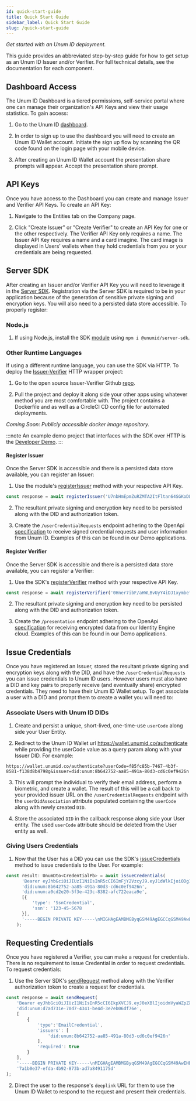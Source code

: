 ```yaml
---
id: quick-start-guide
title: Quick Start Guide
sidebar_label: Quick Start Guide
slug: /quick-start-guide
---
```



*Get started with an Unum ID deployment.*

This guide provides an abbreviated step-by-step guide for how to get setup as an Unum ID Issuer and/or Verifier. For full technical details, see the documentation for each component.

## Dashboard Access
The Unum ID Dashboard is a tiered permissions, self-service portal where one can manage their organization's API Keys and view their usage statistics. To gain access:

1. Go to the Unum ID [dashboard](https://dashboard.unumid.co/).

2. In order to sign up to use the dashboard you will need to create an Unum ID Wallet account. Initiate the sign up flow by scanning the QR code found on the login page with your mobile device.

3. After creating an Unum ID Wallet account the presentation share prompts will appear. Accept the presentation share prompt.

## API Keys
Once you have access to the Dashboard you can create and manage Issuer and Verifier API Keys. To create an API Key:

1. Navigate to the Entities tab on the Company page.

2. Click "Create Issuer" or "Create Verifier" to create an API Key for one or the other respectively. The Verifier API Key only requires a name. The Issuer API Key requires a name and a card imagine. The card image is displayed in Users' wallets when they hold credentials from you or your credentials are being requested.

## Server SDK
After creating an Issuer and/or Verifier API Key you will need to leverage it in the [Server SDK](https://github.com/UnumID/server-sdk-typescript). Registration via the Server SDK is required to be in your application because of the generation of sensitive private signing and encryption keys. You will also need to a persisted data store accessible. To properly register:

### Node.js
1. If using Node.js, install the SDK [module](https://www.npmjs.com/package/@unumid/server-sdk) using `npm i @unumid/server-sdk`.

### Other Runtime Languages 
If using a different runtime language, you can use the SDK via HTTP. To deploy the [Issuer-Verifier](https://github.com/UnumID/issuer-verifier-app) HTTP wrapper project:

1. Go to the open source Issuer-Verifier Github [repo](https://github.com/UnumID/issuer-verifier-app).

2. Pull the project and deploy it along side your other apps using whatever method you are most comfortable with. The project contains a Dockerfile and as well as a CircleCI CD config file for automated deployments.

*Coming Soon: Publicly accessible docker image repository.*

:::note
An example demo project that interfaces with the SDK over HTTP is the [Developer Demo](/developer-demo).
:::

#### Register Issuer
Once the Server SDK is accessible and there is a persisted data store available, you can register an Issuer:

1. Use the module's [registerIssuer](https://docs.unumid.co/server-sdk#registerissuer) method with your respective API Key.

```typescript title="Example registerIssuer"
const response = await registerIssuer('U7nbHmEpmZuRZMTA2ItFltan64SGKoDLYn7cMnpe4w2=', 'https://api.acme.com');
```

2. The resultant private signing and encryption key need to be persisted along with the DID and authorization token.

3. Create the `/userCredentialRequests` endpoint adhering to the OpenApi [specification](https://gist.github.com/UnumIDMachine/146a0a428c683b756efd8240b31a4678) to receive signed <Tip type="subject"/> credential requests and user <Tip type="DID"/> information from Unum ID. Examples of this can be found in our Demo applications.

#### Register Verifier
Once the Server SDK is accessible and there is a persisted data store available, you can register a Verifier:

1. Use the SDK's [registerVerifier](https://docs.unumid.co/server-sdk#registerverifier) method with your respective API Key.

```typescript title="Example registerVerifier"
const response = await registerVerifier('0Hner7ibF/aHWLBvUyY4iDJ1xymbef0lzMxiS0eTGoS=', 'https://api.acme.com');
```

2. The resultant private signing and encryption key need to be persisted along with the DID and authorization token.

3. Create the `/presentation` endpoint adhering to the OpenApi [specification](https://gist.github.com/UnumIDMachine/a2d71f12b0596a62c9dcc4de7a255f4f) for receiving encrypted <Tip type="presentation"/> data from our Identity Engine cloud. Examples of this can be found in our Demo applications.

## Issue Credentials
Once you have registered an Issuer, stored the resultant private signing and encryption keys along with the DID, and have the `/userCredentialRequests` you can issue credentials to Unum ID users. However users must also have a DID and key pairs to properly receive (and eventually share) encrypted credentials. They need to have their Unum ID Wallet setup. To get associate a user with a DID and prompt them to create a wallet you will need to:

### Associate Users with Unum ID DIDs
1. Create and persist a unique, short-lived, one-time-use `userCode` along side your User Entity.

2. Redirect to the Unum ID Wallet url https://wallet.unumid.co/authenticate while providing the userCode value as a query param along with your Issuer DID. For example:

```
https://wallet.unumid.co/authenticate?userCode=f85fc85b-7467-4b3f-8581-f138d8b4798g&issuer=did:unum:8b642752-aa85-491a-80d3-cd6c0ef9426n
```

3. This will prompt the individual to verify their email address, perform a biometric, and create a wallet. The result of this will be a call back to your provided issuer URL on the `/userCredentialRequests` endpoint with the `userDidAssociation` attribute populated containing the `userCode` along with newly created `DID`.

4. Store the associated `DID` in the callback response along side your User entity. The used `userCode` attribute should be deleted from the User entity as well.

### Giving Users Credentials
1. Now that the User has a DID you can use the SDK's [issueCredentials](https://docs.unumid.co/server-sdk#issuecredentials) method to issue credentials to the User. For example: 

```typescript title="Example issueCredentials"
const result: UnumDto<CredentialPb> = await issueCredentials(
      'Bearer eyJhbGciOiJIUzI1NiIsInR5cCI6ImFjY2VzcyJ9.eyJ1dWlkIjoiODg1ZDQxZjktYWFiNS00YTQ1LWE2ZTUtYWY1NjM1YjlkNGI5IiwiZGlkIjpudWxsLCJlbWFpbCI6InJheSs4MDAwQHVudW1pZC5jbyIsImlhdCI6MTY1NDMwODUxNCwiZXhwIjoxNjYyOTQ4NTE0LCJhdWQiOiJsb2NhbGhvc3QiLCJpc3MiOiJmZWF0aGVycyIsInN1YiI6Ijg4NWQ0MWY5LWFhYjUtNGE0NS1hNmU1LWFmNTYzNWI5ZDRiOSIsImp0aSI6ImJjOTNjNGMyLTg5NDQtNDMxYS1iZTY5LTQ2ZjBjNDA2MjBjYSJ9.zS5ZWBxjotHpuBHUN3pDn8J8ygDFYGD3ASmJVYSt7Wc',
      'did:unum:8b642752-aa85-491a-80d3-cd6c0ef9426n',
      'did:unum:a0cd2e20-5f3e-423c-8382-afc722eaca9e',
      [{
          'type': 'SsnCredential',
          'ssn': '123-45-5678
      }],
      '-----BEGIN PRIVATE KEY-----\nMIGHAgEAMBMGByqGSM49AgEGCCqGSM49AwEHBG0wawIBAQQgw7wRQL1EUsLk08auyjhlHV0atw0wqQGjtP3wkAIz8uChRANCAARfUK8OjrArOokLQau9W3siHlxxtt9/FGjdiiL1YM8PqHqhmgscc6oSdUUKfA/HZaf9m2yEQqQPyoFR1R16Ck/8\n-----END PRIVATE KEY-----'
    );
```

## Requesting Credentials
Once you have registered a Verifier, you can make a request for credentials. There is no requirement to issue Credential in order to request credentials. To request credentials:

1. Use the Server SDK's [sendRequest](https://docs.unumid.co/server-sdk#sendrequest) method along with the Verifier authorization token to create a request for credentials.

```typescript title="Example sendRequest"
const response = await sendRequest(
    'Bearer eyJhbGciOiJIUzI1NiIsInR5cCI6IkpXVCJ9.eyJ0eXBlIjoidmVyaWZpZXIiLCJ1dWlkIjoiNWJmZTZkNzktMzdkNy00ODNiLTgyZGMtYzZhYWJhMjUzOTE2IiwiZGlkIjoiZGlkOnVudW06ZDdhZDczMWUtNzBkNy00MzQxLWJlNGQtM2U3ZWIwNmRmNzZlIiwiZXhwIjoxNjQzMTc0NjM4Ljc4NCwiaWF0IjoxNjQzMTc0NjcyfQ.WLNlP-A_8DjTvmmKt6z8CfD6whh5aQHIYgT9nYjuPn0',
    'did:unum:d7ad731e-70d7-4341-be4d-3e7eb06df76e',
    [
        {
            'type':'EmailCredential',
            'issuers': [
                'did:unum:8b642752-aa85-491a-80d3-cd6c0ef9426n'
            ], 
            'required': true
        }
    ],
    '-----BEGIN PRIVATE KEY-----\nMIGHAgEAMBMGByqGSM49AgEGCCqGSM49AwEHBG0wawIBAQQgw7wRQL1EUsLk08auyjhlHV0atw0wqQGjtP3wkAIz8uChRANCAARfUK8OjrArOokLQau9W3siHlxxtt9/FGjdiiL1YM8PqHqhmgscc6oSdUUKfA/HZaf9m2yEQqQPyoFR1R16Ck/8\n-----END PRIVATE KEY-----',
    '7a1b0e37-efda-4b92-873b-ad7a8491175d'
);
```

2. Direct the user to the response's `deeplink` URL for them to use the Unum ID Wallet to respond to the request and present their credentials.
